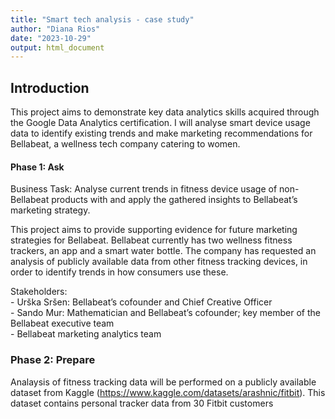 ```yaml
---
title: "Smart tech analysis - case study"
author: "Diana Rios"
date: "2023-10-29"
output: html_document
---
```



## Introduction 

This project aims to demonstrate key data analytics skills acquired through the Google Data Analytics certification. I will analyse smart device usage data to identify existing trends and make marketing recommendations for Bellabeat, a wellness tech company catering to women. 
  
#### Phase 1: Ask  
  
Business Task: Analyse current trends in fitness device usage of non-Bellabeat products with and apply the gathered insights to Bellabeat's marketing strategy.  

This project aims to provide supporting evidence for future marketing strategies for Bellabeat. Bellabeat currently has two wellness fitness trackers, an app and a smart water bottle. The company has requested an analysis of publicly available data from other fitness tracking devices, in order to identify trends in how consumers use these. 

Stakeholders:    
 - Urška Sršen: Bellabeat’s cofounder and Chief Creative Officer   
 - Sando Mur: Mathematician and Bellabeat’s cofounder; key member of the Bellabeat executive team   
 - Bellabeat marketing analytics team  

### Phase 2: Prepare

Analaysis of fitness tracking data will be performed on a publicly available dataset from Kaggle (<https://www.kaggle.com/datasets/arashnic/fitbit>). This dataset contains personal tracker data from 30 Fitbit customers



